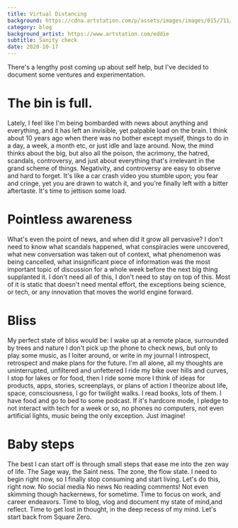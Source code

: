 ```yaml
---
title: Virtual Distancing
background: https://cdna.artstation.com/p/assets/images/images/015/711/388/large/eddie-mendoza-information-age.jpg
category: blog
background_artist: https://www.artstation.com/eddie
subtitle: Sanity check
date: 2020-10-17
---
```


There's a lengthy post coming up about self help, but I've decided to document some ventures and experimentation.

# The bin is full.
Lately, I feel like I'm being bombarded with news about anything and everything, and it has left an invisible, yet palpable load on the brain.
I think about 10 years ago when there was no bother except myself, things to do in a day, a week, a month etc, or just idle and laze around. 
Now, the mind thinks about the big, but also all the poison, the acrimony, the hatred, scandals, controversy, and just about everything that's irrelevant in the grand scheme of things.
Negativity, and  controversy are easy to observe and hard to forget. It's like a car crash video you stumble upon; you fear and cringe, yet you are drawn to watch it, and you're finally left with a bitter aftertaste.
It's time to jettison some load.

# Pointless awareness
What's even the point of news, and when did it grow all pervasive? I don't need to know what scandals happened, what conspiracies were uncovered, what new conversation was taken out of context, what phenomenon was being cancelled, what insignificant piece of information was the most important topic of discussion for a whole week before the next big thing supplanted it. 
I don't need all of this, I don't need to stay on top of this. Most of it is static that doesn't need mental effort, the exceptions being science, or tech, or any innovation that moves the world engine forward. 

# Bliss
My perfect state of bliss would be:
I wake up at a remote place, surrounded by trees and nature
I don't pick up the phone to check news, but only to play some music, as I loiter around, or write in my journal
I introspect, retrospect and make plans for the future. I'm all alone, all my thoughts are uninterrupted, unfiltered and unfettered
I ride my bike over hills and curves, I stop for lakes or for food, then I ride some more
I think of ideas for products, apps, stories, screenplays, or plans of action
I theorize about life, space, consciousness, 
I go for twilight walks.
I read books, lots of them.
I have food and go to bed to some podcast.
If it's hardcore mode, I pledge to not interact with tech for a week or so, no phones no computers,  not even artificial lights, music being the only exception.
Just imagine!

# Baby steps
The best I can start off is through small steps that ease me into the zen way of life. The Sage way, the Saint ness. The zone, the flow state.
I need to begin right now, so I finally stop consuming and start living.
Let's do this, right now.
No social media
No news
No reading comments!
Not even skimming though hackernews, for sometime.
Time to focus on work, and career endeavors.
Time to blog, vlog and document my state of mind,and reflect. 
Time to get lost in thought, in the deep recess of my mind. 
Let's start back from Square Zero. 